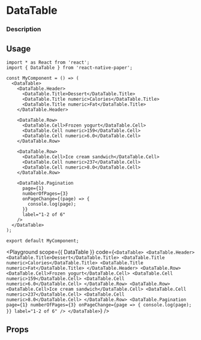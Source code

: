 

# DataTable

### Description

## Usage

```tsx
import * as React from 'react';
import { DataTable } from 'react-native-paper';

const MyComponent = () => (
  <DataTable>
    <DataTable.Header>
      <DataTable.Title>Dessert</DataTable.Title>
      <DataTable.Title numeric>Calories</DataTable.Title>
      <DataTable.Title numeric>Fat</DataTable.Title>
    </DataTable.Header>

    <DataTable.Row>
      <DataTable.Cell>Frozen yogurt</DataTable.Cell>
      <DataTable.Cell numeric>159</DataTable.Cell>
      <DataTable.Cell numeric>6.0</DataTable.Cell>
    </DataTable.Row>

    <DataTable.Row>
      <DataTable.Cell>Ice cream sandwich</DataTable.Cell>
      <DataTable.Cell numeric>237</DataTable.Cell>
      <DataTable.Cell numeric>8.0</DataTable.Cell>
    </DataTable.Row>

    <DataTable.Pagination
      page={1}
      numberOfPages={3}
      onPageChange={(page) => {
        console.log(page);
      }}
      label="1-2 of 6"
    />
  </DataTable>
);

export default MyComponent;
```

<Playground
  scope={{ DataTable }}
  code={`
<DataTable>
  <DataTable.Header>
    <DataTable.Title>Dessert</DataTable.Title>
    <DataTable.Title numeric>Calories</DataTable.Title>
    <DataTable.Title numeric>Fat</DataTable.Title>
  </DataTable.Header>
  <DataTable.Row>
    <DataTable.Cell>Frozen yogurt</DataTable.Cell>
    <DataTable.Cell numeric>159</DataTable.Cell>
    <DataTable.Cell numeric>6.0</DataTable.Cell>
  </DataTable.Row>
  <DataTable.Row>
    <DataTable.Cell>Ice cream sandwich</DataTable.Cell>
    <DataTable.Cell numeric>237</DataTable.Cell>
    <DataTable.Cell numeric>8.0</DataTable.Cell>
  </DataTable.Row>
  <DataTable.Pagination
    page={1}
    numberOfPages={3}
    onPageChange={page => {
      console.log(page);
    }}
    label="1-2 of 6"
  />
</DataTable>
`}
/>

## Props
